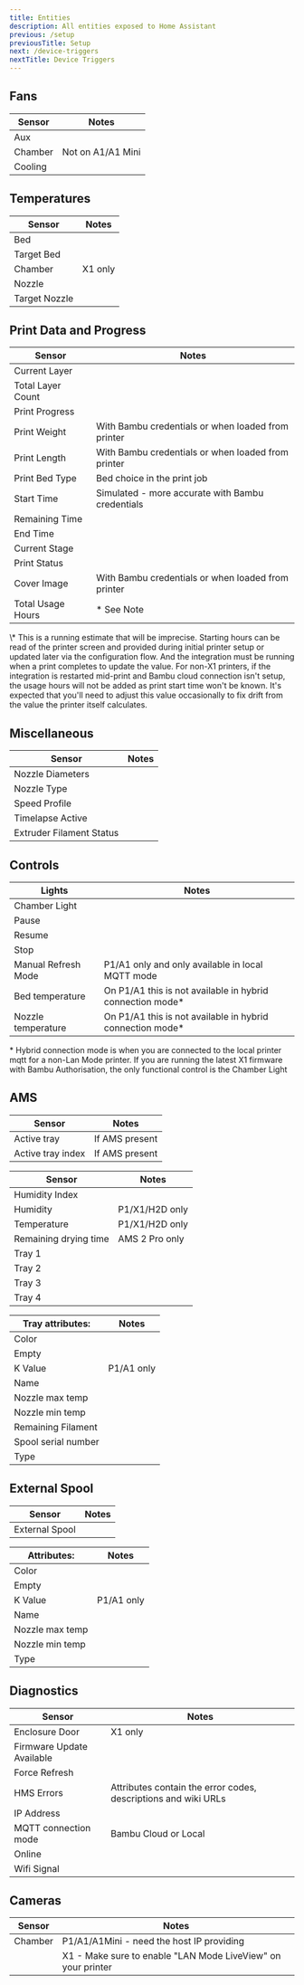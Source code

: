 ```yaml
---
title: Entities
description: All entities exposed to Home Assistant
previous: /setup
previousTitle: Setup
next: /device-triggers
nextTitle: Device Triggers
---
```




## Fans

| Sensor        | Notes             |
| ------------- | ----------------- |
| Aux           |                   |
| Chamber       | Not on A1/A1 Mini |
| Cooling       |                   |

## Temperatures

| Sensor        | Notes   |
| ------------- | ------- |
| Bed           |         |
| Target Bed    |         |
| Chamber       | X1 only |
| Nozzle        |         |
| Target Nozzle |         |

## Print Data and Progress

| Sensor            | Notes                                              |
| ----------------- | -------------------------------------------------- |
| Current Layer     |                                                    |
| Total Layer Count |                                                    |
| Print Progress    |                                                    |
| Print Weight      | With Bambu credentials or when loaded from printer |
| Print Length      | With Bambu credentials or when loaded from printer |
| Print Bed Type    | Bed choice in the print job                        |
| Start Time        | Simulated - more accurate with Bambu credentials   |
| Remaining Time    |                                                    |
| End Time          |                                                    |
| Current Stage     |                                                    |
| Print Status      |                                                    |
| Cover Image       | With Bambu credentials or when loaded from printer |
| Total Usage Hours | \* See Note                                        |

<Info>
\* This is a running estimate that will be imprecise. Starting hours can be read of the printer screen and provided during initial printer setup or updated later via the configuration flow. And the integration must be running when a print completes to update the value. For non-X1 printers, if the integration is restarted mid-print and Bambu cloud connection isn't setup, the usage hours will not be added as print start time won't be known. It's expected that you'll need to adjust this value occasionally to fix drift from the value the printer itself calculates.
</Info>

## Miscellaneous

| Sensor                   | Notes |
| ------------------------ | ----- |
| Nozzle Diameters         |       |
| Nozzle Type              |       |
| Speed Profile            |       |
| Timelapse Active         |       |
| Extruder Filament Status |       |


## Controls

| Lights              | Notes                                                      |
| ------------------- | ---------------------------------------------------------- |
| Chamber Light       |                                                            |
| Pause               |                                                            |
| Resume              |                                                            |
| Stop                |                                                            |
| Manual Refresh Mode | P1/A1 only and only available in local MQTT mode           |
| Bed temperature     | On P1/A1 this is not available in hybrid connection mode\* |
| Nozzle temperature  | On P1/A1 this is not available in hybrid connection mode\* |

<Info>\* Hybrid connection mode is when you are connected to the local printer mqtt for a non-Lan Mode printer.</Info>
<Warning>If you are running the latest X1 firmware with Bambu Authorisation, the only functional control is the Chamber Light</Warning>


## AMS

| Sensor            | Notes          |
| ----------------- | -------------- |
| Active tray       | If AMS present |
| Active tray index | If AMS present |


| Sensor                | Notes          |
| --------------------- | ---------------|
| Humidity Index        |                |
| Humidity              | P1/X1/H2D only | 
| Temperature           | P1/X1/H2D only |
| Remaining drying time | AMS 2 Pro only |
| Tray 1                |                |
| Tray 2                |                |
| Tray 3                |                |
| Tray 4                |                |

| Tray attributes:    | Notes      |
| ------------------- | ---------- |
| Color               |            |
| Empty               |            |
| K Value             | P1/A1 only |
| Name                |            |
| Nozzle max temp     |            |
| Nozzle min temp     |            |
| Remaining Filament  |            |
| Spool serial number |            |
| Type                |            |

## External Spool

| Sensor         | Notes |
| -------------- | ----- |
| External Spool |       |

| Attributes:     | Notes      |
| --------------- | ---------- |
| Color           |            |
| Empty           |            |
| K Value         | P1/A1 only |
| Name            |            |
| Nozzle max temp |            |
| Nozzle min temp |            |
| Type            |            |

## Diagnostics

| Sensor                    | Notes                                                          |
| ------------------------- | -------------------------------------------------------------- |
| Enclosure Door            | X1 only                                                        |
| Firmware Update Available |                                                                |
| Force Refresh             |                                                                |
| HMS Errors                | Attributes contain the error codes, descriptions and wiki URLs |
| IP Address                |                                                                |
| MQTT connection mode      | Bambu Cloud or Local                                           |
| Online                    |                                                                |
| Wifi Signal               |                                                                |

## Cameras

| Sensor  | Notes                                                           |
| ------- | --------------------------------------------------------------- |
| Chamber | P1/A1/A1Mini - need the host IP providing                       |
|         | X1    - Make sure to enable "LAN Mode LiveView" on your printer |